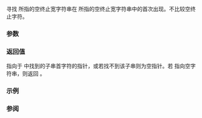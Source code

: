 {{cpp/title|wcsstr}}
{{cpp/string/wide/navbar}}
{{dcl begin}}
{{dcl header|cwchar}}
{{dcl|
const wchar_t* wcsstr( const wchar_t* dest, const wchar_t* src );
}}
{{dcl|1=
      wchar_t* wcsstr(       wchar_t* dest, const wchar_t* src );
}}
{{dcl end}}

寻找 {{c|dest}} 所指的空终止宽字符串在 {{c|src}} 所指的空终止宽字符串中的首次出现。不比较空终止字符。

===参数===
{{par begin}}
{{par|dest|指向要检验的空终止字节字符串的指针}}
{{par|src|指向要搜索的空终止宽字符串的指针}}
{{par end}}

===返回值===
指向于 {{c|dest}} 中找到的子串首字符的指针，或若找不到该子串则为空指针。若 {{c|src}} 指向空字符串，则返回 {{c|dest}}。

===示例===
{{example
|code=
#include &lt;clocale&gt;
#include &lt;cwchar&gt;
#include &lt;iostream&gt;
 
int main()
{
    wchar_t const* origin = L"アルファ, ベータ, ガンマ, アルファ, ベータ, ガンマ.";
    wchar_t const* target = L"ベータ";
    wchar_t const* result = origin;
 
    std::setlocale(LC_ALL, "en_US.utf8");
    std::wcout &lt;&lt; L"要寻找的子串: \"" &lt;&lt; target &lt;&lt; L"\"\n"
               &lt;&lt; L"要搜索的字符串: \"" &lt;&lt; origin &lt;&lt; L"\"\n\n";
 
    for (; (result = std::wcsstr(result, target)) != nullptr; ++result)
        std::wcout &lt;&lt; L"找到: \"" &lt;&lt; result &lt;&lt; L"\"\n";
}
|p=true
|output=
要寻找的子串: "ベータ"
要搜索的字符串: "アルファ, ベータ, ガンマ, アルファ, ベータ, ガンマ."

找到: "ベータ, ガンマ, アルファ, ベータ, ガンマ."
找到: "ベータ, ガンマ."
}}

===参阅===
{{dsc begin}}
{{dsc inc|cpp/string/basic_string/dsc find}}
{{dsc inc|cpp/string/byte/dsc strstr}}
{{dsc inc|cpp/string/wide/dsc wcschr}}
{{dsc inc|cpp/string/wide/dsc wcsrchr}}
{{dsc see c|c/string/wide/wcsstr}}
{{dsc end}}

{{langlinks|de|en|es|fr|it|ja|pt|ru}}